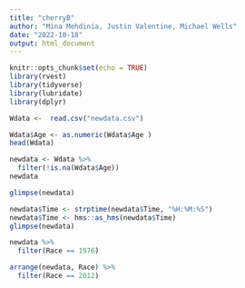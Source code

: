 ```yaml
---
title: "cherryB"
author: "Mina Mehdinia, Justin Valentine, Michael Wells"
date: "2022-10-18"
output: html_document
---
```


```r
knitr::opts_chunk$set(echo = TRUE)
library(rvest)
library(tidyverse)
library(lubridate)
library(dplyr)

```

```r
Wdata <-  read.csv("newdata.csv")
```

```r
Wdata$Age <- as.numeric(Wdata$Age )
head(Wdata)
```
```r
newdata <- Wdata %>% 
  filter(!is.na(Wdata$Age))
newdata
```


```r
glimpse(newdata)
```

```r
newdata$Time <- strptime(newdata$Time, "%H:%M:%S")
newdata$Time <- hms::as_hms(newdata$Time)
glimpse(newdata)
```

```r
newdata %>% 
  filter(Race == 1976)
```

```r
arrange(newdata, Race) %>%
  filter(Race == 2012)
```

```r

```

